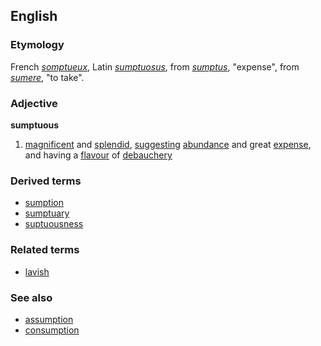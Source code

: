 ==English==
===Etymology===
French ''[[somptueux]]'', Latin ''[[sumptuosus]]'', from ''[[sumptus]]'', "expense", from ''[[sumere]]'', "to take".
===Adjective===
'''sumptuous'''
#[[magnificent]] and [[splendid]], [[suggest]]ing [[abundance]] and great [[expense]], and having a [[flavour]] of [[debauchery]]
===Derived terms===
*[[sumption]]
*[[sumptuary]]
*[[suptuousness]]
===Related terms===
*[[lavish]]
===See also===
*[[assumption]]
*[[consumption]]